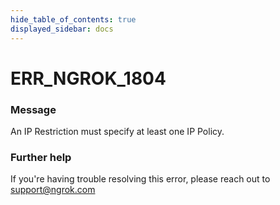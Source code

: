 ```yaml
---
hide_table_of_contents: true
displayed_sidebar: docs
---
```



# ERR_NGROK_1804

### Message

An IP Restriction must specify at least one IP Policy.

<ErrorDetails error="err_ngrok_1804" />

### Further help

If you're having trouble resolving this error, please reach out to [support@ngrok.com](mailto:support@ngrok.com?subject=Help%20with%20ERR_NGROK_1804)

